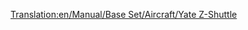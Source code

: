 [[Translation:en/Manual/Base Set/Aircraft/Yate Z-Shuttle]]
{{en/Manual/Base Set/Aircraft/Aircraft|Cost=$65,624
|Speed=947 kph (592 MPH)
|Annual=$8,380
|Designed=2018
|Lifespan=22
|Capacity=85 passengers & 10 bags of mail
|Description=Futuristic plane. Apparently built by Yate/British Aerospace. This fast plane will work on small airports and the commuter airport.
|Real-life=Fictional.
}}